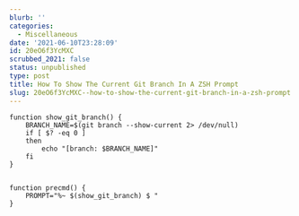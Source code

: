 ```yaml
---
blurb: ''
categories:
  - Miscellaneous
date: '2021-06-10T23:28:09'
id: 20eO6f3YcMXC
scrubbed_2021: false
status: unpublished
type: post
title: How To Show The Current Git Branch In A ZSH Prompt
slug: 20eO6f3YcMXC--how-to-show-the-current-git-branch-in-a-zsh-prompt
---
```


```command
function show_git_branch() {
    BRANCH_NAME=$(git branch --show-current 2> /dev/null)
    if [ $? -eq 0 ]
    then
        echo "[branch: $BRANCH_NAME]"
    fi
}


function precmd() {
    PROMPT="%~ $(show_git_branch) $ "
}
```

